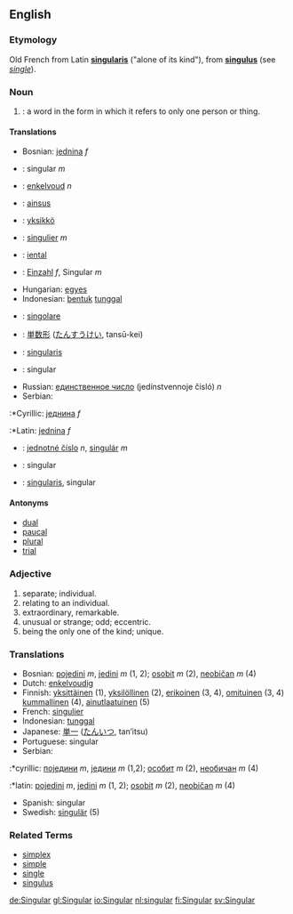 ==English==
===Etymology===
Old French from Latin '''[[singularis]]''' ("alone of its kind"), from '''[[singulus]]''' (see ''[[single]]'').

===Noun===
#{{grammar}}: a word in the form in which it refers to only one person or thing.

====Translations====
{{top}}
*Bosnian: [[jednina]] ''f''
*{{ca}}: singular ''m''
*{{nl}}: [[enkelvoud]] ''n''
*{{et}}: [[ainsus]]
*{{fi}}: [[yksikkö]]
*{{fr}}: [[singulier]] ''m''
*{{fy}}: [[iental]]
*{{de}}: [[Einzahl]] ''f'', Singular ''m''
*Hungarian: [[egyes]]
*Indonesian: [[bentuk]] [[tunggal]]
*{{it}}: [[singolare]]
{{mid}}
*{{ja}}: [[単数形]] ([[たんすうけい]], tansū-kei)
*{{la}}: [[singularis]]
*{{pt}}: singular
*Russian: [[единственное число]] (jedínstvennoje čisló) ''n''
*Serbian:<!--Note: in English, "Cyrillic" and "Latin" are proper nouns and are always capitalized. Even the verbs "to Romanize" and "to Cyrillicize" are capitalized in English. -->
:*Cyrillic: [[једнина]] ''f''
:*Latin: [[jednina]] ''f''
*{{sk}}: [[jednotné číslo]] ''n'', [[singulár]] ''m''
*{{es}}: singular
*{{sv}}: [[singularis]], singular
{{bottom}}

====Antonyms====
*[[dual]]
*[[paucal]]
*[[plural]]
*[[trial]]

===Adjective===
# separate; individual.
# relating to an individual.
# extraordinary, remarkable.
# unusual or strange; odd; eccentric.
# being the only one of the kind; unique.

===Translations===
*Bosnian: [[pojedini]] ''m'', [[jedini]] ''m'' (1, 2); [[osobit]] ''m'' (2), [[neobičan]] ''m'' (4)
*Dutch: [[enkelvoudig]]
*Finnish: [[yksittäinen]] (1), [[yksilöllinen]] (2), [[erikoinen]] (3, 4), [[omituinen]] (3, 4) [[kummallinen]] (4), [[ainutlaatuinen]] (5)
*French: [[singulier]]
*Indonesian: [[tunggal]]
*Japanese: [[単一]] ([[たんいつ]], tan’itsu)
*Portuguese: singular
*Serbian:
:*cyrillic: [[поједини]] ''m'', [[једини]] ''m'' (1,2); [[особит]] ''m'' (2), [[необичан]] ''m'' (4)
:*latin: [[pojedini]] ''m'', [[jedini]] ''m'' (1, 2); [[osobit]] ''m'' (2), [[neobičan]] ''m'' (4)
*Spanish: singular
*Swedish: [[singulär]] (5)

===Related Terms===
*[[simplex]]
*[[simple]]
*[[single]]
*[[singulus]]

[[de:Singular]]
[[gl:Singular]]
[[io:Singular]]
[[nl:singular]]
[[fi:Singular]]
[[sv:Singular]]